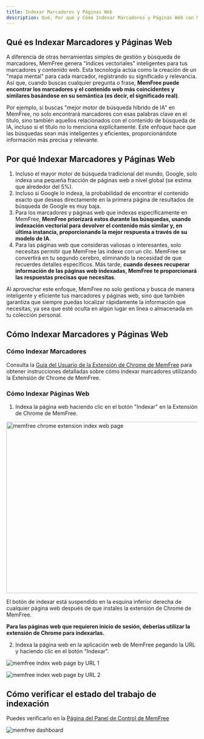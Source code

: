 ```yaml
---
title: Indexar Marcadores y Páginas Web
description: Qué, Por qué y Cómo Indexar Marcadores y Páginas Web con MemFree
---
```


## Qué es Indexar Marcadores y Páginas Web

A diferencia de otras herramientas simples de gestión y búsqueda de marcadores, MemFree genera "índices vectoriales" inteligentes para tus marcadores y contenido web. Esta tecnología actúa como la creación de un "mapa mental" para cada marcador, registrando su significado y relevancia. Así que, cuando buscas cualquier pregunta o frase, **MemFree puede encontrar los marcadores y el contenido web más coincidentes y similares basándose en su semántica (es decir, el significado real)**.

Por ejemplo, si buscas "mejor motor de búsqueda híbrido de IA" en MemFree, no solo encontrará marcadores con esas palabras clave en el título, sino también aquellos relacionados con el contenido de búsqueda de IA, incluso si el título no lo menciona explícitamente. Este enfoque hace que las búsquedas sean más inteligentes y eficientes, proporcionándote información más precisa y relevante.

## Por qué Indexar Marcadores y Páginas Web

1. Incluso el mayor motor de búsqueda tradicional del mundo, Google, solo indexa una pequeña fracción de páginas web a nivel global (se estima que alrededor del 5%).
2. Incluso si Google lo indexa, la probabilidad de encontrar el contenido exacto que deseas directamente en la primera página de resultados de búsqueda de Google es muy baja.
3. Para los marcadores y páginas web que indexas específicamente en MemFree, **MemFree priorizará estos durante las búsquedas, usando indexación vectorial para devolver el contenido más similar y, en última instancia, proporcionando la mejor respuesta a través de su modelo de IA**.
4. Para las páginas web que consideras valiosas o interesantes, solo necesitas permitir que MemFree las indexe con un clic. MemFree se convertirá en tu segundo cerebro, eliminando la necesidad de que recuerdes detalles específicos. Más tarde, **cuando desees recuperar información de las páginas web indexadas, MemFree te proporcionará las respuestas precisas que necesitas**.

Al aprovechar este enfoque, MemFree no solo gestiona y busca de manera inteligente y eficiente tus marcadores y páginas web, sino que también garantiza que siempre puedas localizar rápidamente la información que necesitas, ya sea que esté oculta en algún lugar en línea o almacenada en tu colección personal.

## Cómo Indexar Marcadores y Páginas Web

### Cómo Indexar Marcadores

Consulta la [Guía del Usuario de la Extensión de Chrome de MemFree](/docs/extension-user-guide) para obtener instrucciones detalladas sobre cómo indexar marcadores utilizando la Extensión de Chrome de MemFree.

### Cómo Indexar Páginas Web

1. Indexa la página web haciendo clic en el botón "Indexar" en la Extensión de Chrome de MemFree.

<Image
    className="mt-4 overflow-hidden rounded-lg border"
    src="/images/changelog/extension-index.webp"
    width="800"
    height="450"
    alt="memfree chrome extension index web page"
/>

El botón de indexar está suspendido en la esquina inferior derecha de cualquier página web después de que instales la extensión de Chrome de MemFree.

**Para las páginas web que requieren inicio de sesión, deberías utilizar la extensión de Chrome para indexarlas.**

2. Indexa la página web en la aplicación web de MemFree pegando la URL y haciendo clic en el botón "Indexar".

<img
    className="mt-4 overflow-hidden rounded-lg border"
    src="/images/doc/web-index-1.png"
    alt="memfree index web page by URL 1"
/>

<img
    className="mt-4 overflow-hidden rounded-lg border"
    src="/images/doc/web-index-2.png"
    alt="memfree index web page by URL 2"
/>

## Cómo verificar el estado del trabajo de indexación

Puedes verificarlo en la [Página del Panel de Control de MemFree](https://www.memfree.me/dashboard)

<img
    className="my-4 overflow-hidden rounded-lg border"
    src="/images/changelog/dashboard.png"
    alt="memfree dashboard"
/>